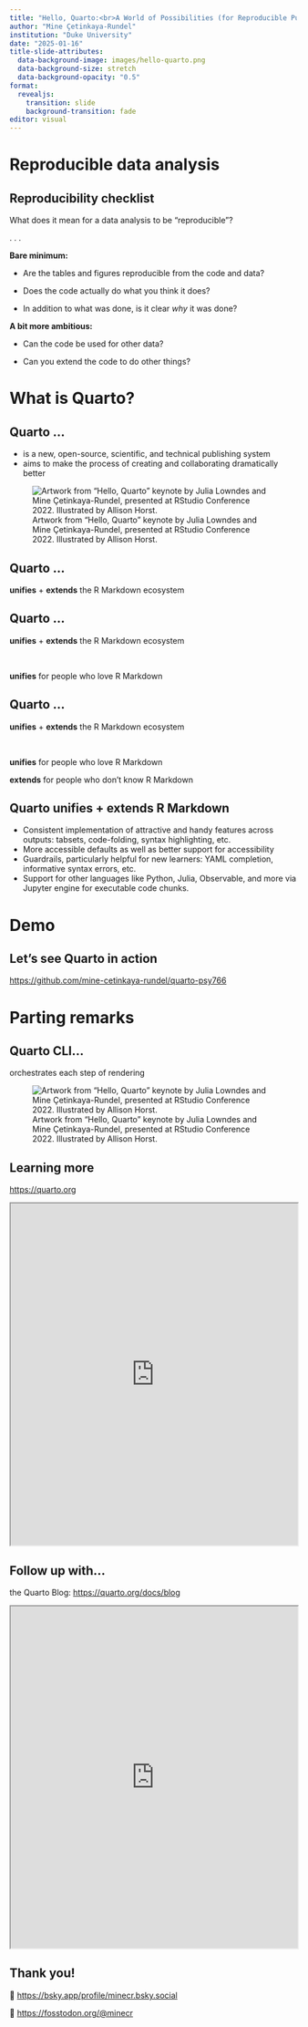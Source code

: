 ```yaml
---
title: "Hello, Quarto:<br>A World of Possibilities (for Reproducible Publishing)"
author: "Mine Çetinkaya-Rundel"
institution: "Duke University"
date: "2025-01-16"
title-slide-attributes:
  data-background-image: images/hello-quarto.png
  data-background-size: stretch
  data-background-opacity: "0.5"
format:
  revealjs:
    transition: slide
    background-transition: fade
editor: visual
---
```


# Reproducible data analysis

## Reproducibility checklist {.smaller}

::: {.callout-note appearance="minimal" icon="false"}
What does it mean for a data analysis to be “reproducible”?
:::

. . .

**Bare minimum:**

-   Are the tables and figures reproducible from the code and data?

-   Does the code actually do what you think it does?

-   In addition to what was done, is it clear *why* it was done?

**A bit more ambitious:**

-   Can the code be used for other data?

-   Can you extend the code to do other things?

# What is Quarto?

## Quarto ...

-   is a new, open-source, scientific, and technical publishing system
-   aims to make the process of creating and collaborating dramatically better

![Artwork from "Hello, Quarto" keynote by Julia Lowndes and Mine Çetinkaya-Rundel, presented at RStudio Conference 2022. Illustrated by Allison Horst.](images/horst_quarto_schematic.png){fig-alt="A schematic representing the multi-language input (e.g. Python, R, Observable, Julia) and multi-format output (e.g. PDF, html, Word documents, and more) versatility of Quarto." fig-align="center"}

## Quarto ... {.center auto-animate="true"}

**unifies** + **extends** the R Markdown ecosystem

## Quarto ... {.center auto-animate="true"}

**unifies** + **extends** the R Markdown ecosystem

<br>

**unifies** for people who love R Markdown

## Quarto ... {.center auto-animate="true"}

**unifies** + **extends** the R Markdown ecosystem

<br>

**unifies** for people who love R Markdown

**extends** for people who don't know R Markdown

## Quarto unifies + extends R Markdown

::: incremental
-   Consistent implementation of attractive and handy features across outputs: tabsets, code-folding, syntax highlighting, etc.
-   More accessible defaults as well as better support for accessibility
-   Guardrails, particularly helpful for new learners: YAML completion, informative syntax errors, etc.
-   Support for other languages like Python, Julia, Observable, and more via Jupyter engine for executable code chunks.
:::

# Demo

## Let's see Quarto in action {.center}

<https://github.com/mine-cetinkaya-rundel/quarto-psy766>

# Parting remarks

## Quarto CLI...

orchestrates each step of rendering

![Artwork from "Hello, Quarto" keynote by Julia Lowndes and Mine Çetinkaya-Rundel, presented at RStudio Conference 2022. Illustrated by Allison Horst.](images/horst_qmd_render_schema.png){fig-alt="A schematic representing rendering of Quarto documents from .qmd, to knitr or jupyter, to plain text markdown, then converted by pandoc into any number of output types including html, PDF, or Word document."}

## Learning more

[https://quarto.org](https://quarto.org/)

```{=html}
<iframe src="https://quarto.org/" width="100%" height="600" title="Quarto Website"></iframe>
```

## Follow up with...

the Quarto Blog: <https://quarto.org/docs/blog>

```{=html}
<iframe src="https://quarto.org/docs/blog/" width="100%" height="600" title="Quarto 1.3 Pre-release notes"></iframe>
```

## Thank you! {background-image="images/thank-you.png"}

🦋 <https://bsky.app/profile/minecr.bsky.social>

🐘 [https://fosstodon.org/\@minecr](https://fosstodon.org/@minecr)
